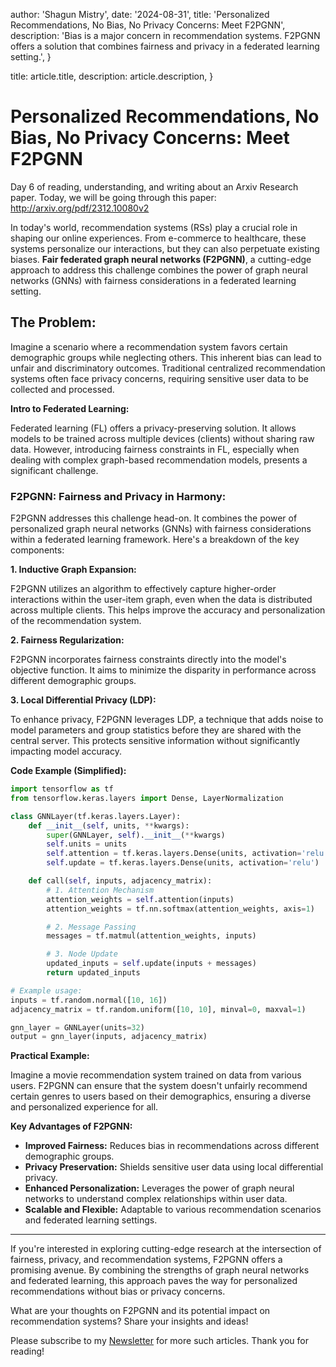 
  author: 'Shagun Mistry',
  date: '2024-08-31',
  title: 'Personalized Recommendations, No Bias, No Privacy Concerns: Meet F2PGNN',
  description:
    'Bias is a major concern in recommendation systems. F2PGNN offers a solution that combines fairness and privacy in a federated learning setting.',
}

  title: article.title,
  description: article.description,
}


# Personalized Recommendations, No Bias, No Privacy Concerns: Meet F2PGNN

Day 6 of reading, understanding, and writing about an Arxiv Research paper. Today, we will be going through this paper: http://arxiv.org/pdf/2312.10080v2

In today's world, recommendation systems (RSs) play a crucial role in shaping our online experiences. From e-commerce to healthcare, these systems personalize our interactions, but they can also perpetuate existing biases. **Fair federated graph neural networks (F2PGNN)**, a cutting-edge approach to address this challenge combines the power of graph neural networks (GNNs) with fairness considerations in a federated learning setting.

## **The Problem:**

Imagine a scenario where a recommendation system favors certain demographic groups while neglecting others. This inherent bias can lead to unfair and discriminatory outcomes. Traditional centralized recommendation systems often face privacy concerns, requiring sensitive user data to be collected and processed.

**Intro to Federated Learning:**

Federated learning (FL) offers a privacy-preserving solution. It allows models to be trained across multiple devices (clients) without sharing raw data.  However, introducing fairness constraints in FL, especially when dealing with complex graph-based recommendation models, presents a significant challenge.

### **F2PGNN: Fairness and Privacy in Harmony:**

F2PGNN addresses this challenge head-on. It combines the power of personalized graph neural networks (GNNs) with fairness considerations within a federated learning framework.  Here's a breakdown of the key components:

**1. Inductive Graph Expansion:**

F2PGNN utilizes an algorithm to effectively capture higher-order interactions within the user-item graph, even when the data is distributed across multiple clients. This helps improve the accuracy and personalization of the recommendation system.

**2. Fairness Regularization:**

F2PGNN incorporates fairness constraints directly into the model's objective function. It aims to minimize the disparity in performance across different demographic groups.

**3. Local Differential Privacy (LDP):**

To enhance privacy, F2PGNN leverages LDP, a technique that adds noise to model parameters and group statistics before they are shared with the central server. This protects sensitive information without significantly impacting model accuracy.

**Code Example (Simplified):**

```python
import tensorflow as tf
from tensorflow.keras.layers import Dense, LayerNormalization

class GNNLayer(tf.keras.layers.Layer):
    def __init__(self, units, **kwargs):
        super(GNNLayer, self).__init__(**kwargs)
        self.units = units
        self.attention = tf.keras.layers.Dense(units, activation='relu')
        self.update = tf.keras.layers.Dense(units, activation='relu')

    def call(self, inputs, adjacency_matrix):
        # 1. Attention Mechanism
        attention_weights = self.attention(inputs)
        attention_weights = tf.nn.softmax(attention_weights, axis=1)

        # 2. Message Passing
        messages = tf.matmul(attention_weights, inputs)

        # 3. Node Update
        updated_inputs = self.update(inputs + messages)
        return updated_inputs

# Example usage:
inputs = tf.random.normal([10, 16])
adjacency_matrix = tf.random.uniform([10, 10], minval=0, maxval=1)

gnn_layer = GNNLayer(units=32)
output = gnn_layer(inputs, adjacency_matrix)
```

**Practical Example:**

Imagine a movie recommendation system trained on data from various users. F2PGNN can ensure that the system doesn't unfairly recommend certain genres to users based on their demographics, ensuring a diverse and personalized experience for all.

**Key Advantages of F2PGNN:**

* **Improved Fairness:** Reduces bias in recommendations across different demographic groups.
* **Privacy Preservation:**  Shields sensitive user data using local differential privacy.
* **Enhanced Personalization:** Leverages the power of graph neural networks to understand complex relationships within user data.
* **Scalable and Flexible:** Adaptable to various recommendation scenarios and federated learning settings.

---

If you're interested in exploring cutting-edge research at the intersection of fairness, privacy, and recommendation systems, F2PGNN offers a promising avenue. By combining the strengths of graph neural networks and federated learning, this approach paves the way for personalized recommendations without bias or privacy concerns.

What are your thoughts on F2PGNN and its potential impact on recommendation systems? Share your insights and ideas! 

Please subscribe to my [Newsletter](https://shaguns-newsletter.beehiiv.com/subscribe) for more such articles. Thank you for reading!
